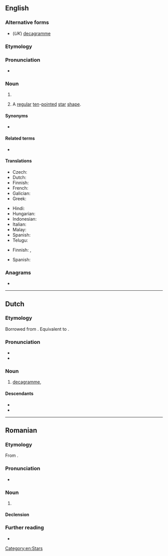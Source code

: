 {{also|deca-gram}}
==English==
{{wikipedia}}

===Alternative forms===
* (''UK'') [[decagramme]]

===Etymology===
{{affix|en|deca-|gram}}

===Pronunciation===
* {{a|UK}} {{IPA|en|/ˈdɛkəɡɹæm/}}

===Noun===
{{en-noun}}

# {{SI-unit|en|deca|gram|mass}}
# {{lb|en|geometry}} A [[regular]] [[ten]]-[[pointed]] [[star]] [[shape]].

====Synonyms====
* {{sense|unit}} {{l|en|dag}}

====Related terms====
* {{sense|star shape}} {{l|en|nonagram}} {{qualifier|9-pointed}}

====Translations====
{{trans-top|ten grams}}
* Czech: {{t+|cs|dekagram}}
* Dutch: {{t+|nl|decagram|n|m}}
* Finnish: {{t+|fi|dekagramma}}
* French: {{t|nl|décagramme|m}}
* Galician: {{t|gl|decagramo|m}}
* Greek: {{t|el|δεκάγραμμα}}
{{trans-mid}}
* Hindi: {{t|hi|दशग्राम|m}}
* Hungarian: {{t+|hu|dekagramm}}
* Indonesian: {{t+|id|dekagram}}
* Italian: {{t+|it|decagrammo|m}}
* Malay: {{t|ms|dekagram}}
* Spanish: {{t+|es|decagramo|m}}
* Telugu: {{t|te|డెకాగ్రాము}}
{{trans-bottom}}

{{trans-top|Ten-pointed star}}
* Finnish: {{t|fi|kymmenkanta}}, {{t|fi|dekagrammi}}
{{trans-mid}}
* Spanish: {{t|es|decagrama|m}}
{{trans-bottom}}

===Anagrams===
* {{anagrams|en|a=aacdegmr|card game|cardgame|gamecard}}

[[Category:en:Stars]]

----

==Dutch==

===Etymology===
Borrowed from {{bor|nl|fr|décagramme}}. Equivalent to {{pre|nl|deca|gram}}.

===Pronunciation===
* {{IPA|nl|/ˈdeː.kaːˌɣrɑm/}}
* {{hyph|nl|de|ca|gram}}

===Noun===
{{nl-noun|n|g2=m|-en|-}}

# [[decagramme]], {{l|en|decagram}} {{gloss|10 gramme}}

====Descendants====
* {{desc|id|dekagram|dékagram|bor=1}}
* {{desc|pap|dekagram|bor=1}}

----

==Romanian==

===Etymology===
From {{bor|ro|fr|décagramme}}.

===Pronunciation===
* {{IPA|ro|/de.kaˈɡram/}}

===Noun===
{{ro-noun|n|decagrame}}

# {{l|en|decagram}}

====Declension====
{{ro-noun-n}}

===Further reading===
* {{R:DEX}}